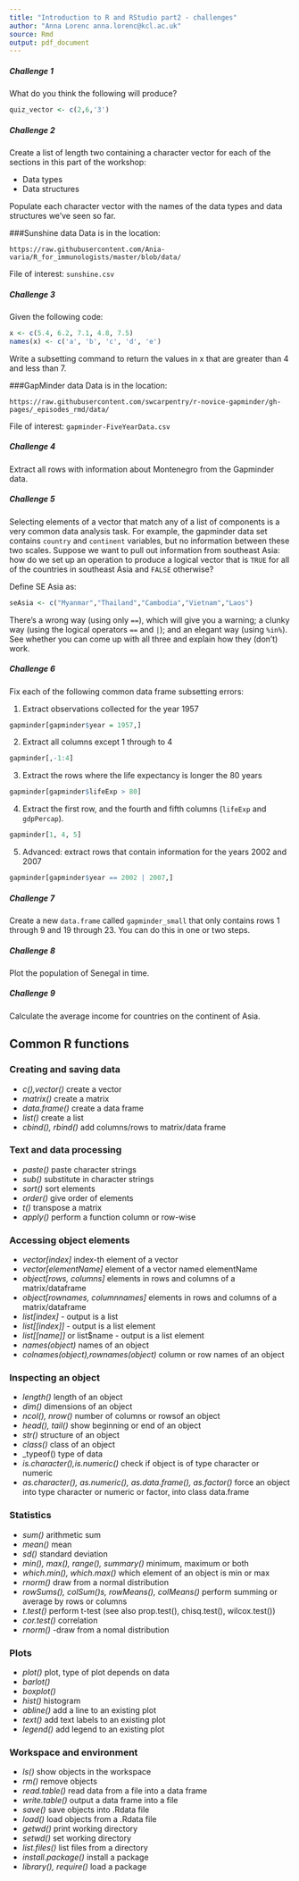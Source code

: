 ```yaml
---
title: "Introduction to R and RStudio part2 - challenges"
author: "Anna Lorenc anna.lorenc@kcl.ac.uk"
source: Rmd
output: pdf_document
---
```


##### Challenge 1
What do you think the following will produce?

```r
quiz_vector <- c(2,6,'3')
```

##### Challenge 2
 Create a list of length two containing a character vector for each of the sections in this part of the workshop:

 - Data types
 - Data structures

 Populate each character vector with the names of the data types and data
 structures we've seen so far.

###Sunshine data
Data is in the location:

`https://raw.githubusercontent.com/Ania-varia/R_for_immunologists/master/blob/data/`

File of interest:
`sunshine.csv`


##### Challenge 3

Given the following code:
```r
x <- c(5.4, 6.2, 7.1, 4.8, 7.5)
names(x) <- c('a', 'b', 'c', 'd', 'e')
```
Write a subsetting command to return the values in x that are greater than 4 and less than 7.

###GapMinder data
Data is in the location:

`https://raw.githubusercontent.com/swcarpentry/r-novice-gapminder/gh-pages/_episodes_rmd/data/`

File of interest:
`gapminder-FiveYearData.csv`

##### Challenge 4

Extract all rows with information about Montenegro  from the Gapminder data.

##### Challenge 5

Selecting elements of a vector that match any of a list of components
is a very common data analysis task. For example, the gapminder data set
contains `country` and `continent` variables, but no information between
these two scales. Suppose we want to pull out information from southeast
Asia: how do we set up an operation to produce a logical vector that
is `TRUE` for all of the countries in southeast Asia and `FALSE` otherwise?

Define SE Asia as:
```r
seAsia <- c("Myanmar","Thailand","Cambodia","Vietnam","Laos")
```

There's a wrong way (using only `==`), which will give you a warning;
a clunky way (using the logical operators `==` and `|`); and
an elegant way (using `%in%`). See whether you can come up with all three
and explain how they (don't) work.

##### Challenge 6

Fix each of the following common data frame subsetting errors:

1. Extract observations collected for the year 1957

```r
gapminder[gapminder$year = 1957,]
```

2. Extract all columns except 1 through to 4

```r
gapminder[,-1:4]
```

3. Extract the rows where the life expectancy is longer the 80 years

```r
gapminder[gapminder$lifeExp > 80]
```

4. Extract the first row, and the fourth and fifth columns
  (`lifeExp` and `gdpPercap`).

```r
gapminder[1, 4, 5]
```

5. Advanced: extract rows that contain information for the years 2002
and 2007

```r
gapminder[gapminder$year == 2002 | 2007,]
```


##### Challenge 7
Create a new `data.frame` called `gapminder_small` that only contains rows 1 through 9 and 19 through 23. You can do this in one or two steps.

##### Challenge 8
Plot the population of Senegal in time.

##### Challenge 9
Calculate the average income for countries on the continent of Asia.


  
## Common R functions
### Creating and saving data

*  _c(),vector()_ create a vector
*  _matrix()_ create a matrix
*  _data.frame()_ create a data frame
*  _list()_ create a list
*  _cbind(), rbind()_ add columns/rows to matrix/data frame


### Text and data processing

*  _paste()_ paste character strings
*  _sub()_ substitute in character strings
*  _sort()_ sort elements
*  _order()_ give order of elements
*  _t()_ transpose a matrix
*  _apply()_ perform a function column or row-wise


### Accessing object elements

*  _vector[index]_ index-th element of a vector
*  _vector[elementName]_ element of a vector named elementName
*  _object[rows, columns]_ elements in rows and columns of a matrix/dataframe
*  _object[rownames, columnnames]_ elements in rows and columns of a matrix/dataframe
*  _list[index]_ - output is a list
*  _list[[index]]_ - output is a list element
*  _list[[name]]_ or list$name - output is a list element
*  _names(object)_ names of an object
*  _colnames(object),rownames(object)_ column or row names of an object


### Inspecting an object

*  _length()_ length of an object
*  _dim()_ dimensions  of an object
*  _ncol(), nrow()_ number of columns or rowsof an object
*  _head(), tail()_ show beginning or end of an object
*  _str()_ structure of an object
*  _class()_ class of an object
*  _typeof() type of data
*  _is.character(),is.numeric()_ check if object is of type character or numeric
*  _as.character(), as.numeric(), as.data.frame(), as.factor()_ force an object into type character or numeric or factor, into class data.frame

### Statistics

*  _sum()_ arithmetic sum
*  _mean()_ mean
*  _sd()_ standard deviation
*  _min(), max(), range(), summary()_ minimum, maximum or both
*  _which.min(), which.max()_ which element of an object is min or max
*  _rnorm()_ draw from a normal distribution
*  _rowSums(), colSum()s, rowMeans(), colMeans()_ perform summing or average by rows or columns
*  _t.test()_ perform t-test (see also prop.test(), chisq.test(), wilcox.test())
*  _cor.test()_ correlation
*  _rnorm()_ -draw from a nomal distribution

### Plots

*  _plot()_ plot, type of plot depends on data
*  _barlot()_ 
*  _boxplot()_
*  _hist()_ histogram
*  _abline()_ add a line to an existing plot
*  _text()_ add text labels to an existing plot
*  _legend()_ add legend to an existing plot

### Workspace and environment

*  _ls()_ show objects in the workspace
*  _rm()_ remove objects
*  _read.table()_ read data from a file into a data frame
*  _write.table()_ output a data frame into a file
*  _save()_ save objects into .Rdata file
*  _load()_ load objects from a .Rdata file
*  _getwd()_ print working directory
*  _setwd()_ set working directory
*  _list.files()_ list files from a directory
*  _install.package()_ install a package
*  _library(), require()_  load a package
